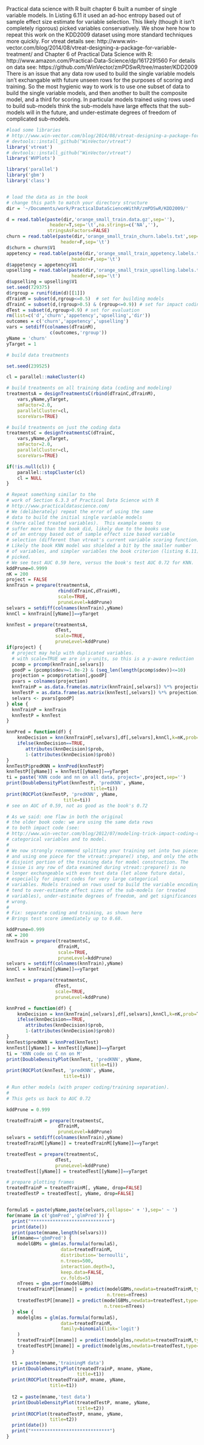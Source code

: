 

Practical data science with R built chapter 6 built a number of single variable models.
In Listing 6.11 it used an ad-hoc entropy based out of sample effect size estimate
for variable selection.  This likely (though it isn't completely rigorous) picked 
variables conservatively.
We show here how to repeat this work on the KDD2009 dataset using more standard
techniques more quickly.
For vtreat details see: 
   http://www.win-vector.com/blog/2014/08/vtreat-designing-a-package-for-variable-treatment/
and Chapter 6 of Practical Data Science with R: 
    http://www.amazon.com/Practical-Data-Science/dp/1617291560
For details on data see: 
    https://github.com/WinVector/zmPDSwR/tree/master/KDD2009
There is an issue that any data row used to build the single variable models isn't
exchangable with future unseen rows for the purposes of scoring and training.  So
the most hygienic way to work is to use one subset of data to build the single variable models,
and then another to built the composite model, and a third for scoring.  In particular
models trained using rows used to build sub-models think the sub-models have large effects
that the sub-models will in the future, and under-estimate degrees of freedom of complicated
sub-models.

```r
#load some libraries
# http://www.win-vector.com/blog/2014/08/vtreat-designing-a-package-for-variable-treatment/
# devtools::install_github("WinVector/vtreat")
library('vtreat')
# devtools::install_github("WinVector/vtreat")
library('WVPlots')

library('parallel')
library('gbm')
library('class')


# load the data as in the book
# change this path to match your directory structure
dir = '~/Documents/work/PracticalDataScienceWithR/zmPDSwR/KDD2009/' 

d = read.table(paste(dir,'orange_small_train.data.gz',sep=''),
                header=T,sep='\t',na.strings=c('NA',''), 
               stringsAsFactors=FALSE)
churn = read.table(paste(dir,'orange_small_train_churn.labels.txt',sep=''),
                    header=F,sep='\t')
d$churn = churn$V1
appetency = read.table(paste(dir,'orange_small_train_appetency.labels.txt',sep=''),
                        header=F,sep='\t')
d$appetency = appetency$V1
upselling = read.table(paste(dir,'orange_small_train_upselling.labels.txt',sep=''),
                        header=F,sep='\t')
d$upselling = upselling$V1
set.seed(729375)
d$rgroup = runif(dim(d)[[1]])
dTrainM = subset(d,rgroup<=0.5)  # set for building models
dTrainC = subset(d,(rgroup>0.5) & (rgroup<=0.9)) # set for impact coding
dTest = subset(d,rgroup>0.9) # set for evaluation
rm(list=c('d','churn','appetency','upselling','dir'))
outcomes = c('churn','appetency','upselling')
vars = setdiff(colnames(dTrainM),
                c(outcomes,'rgroup'))
yName = 'churn'
yTarget = 1
```



```r
# build data treatments

set.seed(239525)

cl = parallel::makeCluster(4)

# build treatments on all training data (coding and modeling)
treatmentsA = designTreatmentsC(rbind(dTrainC,dTrainM),
    vars,yName,yTarget,
    smFactor=2.0, 
    parallelCluster=cl,
    scoreVars=TRUE)

# build treatments on just the coding data
treatmentsC = designTreatmentsC(dTrainC,
    vars,yName,yTarget,
    smFactor=2.0, 
    parallelCluster=cl,
    scoreVars=TRUE)

if(!is.null(cl)) {
    parallel::stopCluster(cl)
    cl = NULL
}
```

```r
# Repeat something similar to the
# work of Section 6.3.3 of Practical Data Science with R
# http://www.practicaldatascience.com/
# We (deliberately) repeat the error of using the same
# data to build the initial single variable models
# (here called treated variables).  This example seems to
# suffer more than the book did, likely due to the books use
# of an entropy based out of sample effect size based variable
# selection (different than vtreat's current variable scoring function).
# Likely the book KNN model was shielded a bit by the smaller number
# of variables, and simpler variables the book criterion (listing 6.11)
# picked.
# We see test AUC 0.59 here, versus the book's test AUC 0.72 for KNN.
kddPrune=0.9999
nK = 200
project = FALSE
knnTrain = prepare(treatmentsA,
                   rbind(dTrainC,dTrainM),
                   scale=TRUE,
                   pruneLevel=kddPrune)
selvars = setdiff(colnames(knnTrain),yName)
knnCl = knnTrain[[yName]]==yTarget

knnTest = prepare(treatmentsA,
                  dTest,
                  scale=TRUE,
                  pruneLevel=kddPrune)
if(project) {
  # project may help with duplicated variables.
  # with scale=TRUE we are in y-units, so this is a y-aware reduction
  pcomp = prcomp(knnTrain[,selvars])
  goodP = (pcomp$sdev>=1.0e-2) & (seq_len(length(pcomp$sdev))<=10)
  projection = pcomp$rotation[,goodP]
  pvars = colnames(projection)
  knnTrainP = as.data.frame(as.matrix(knnTrain[,selvars]) %*% projection)
  knnTestP = as.data.frame(as.matrix(knnTest[,selvars]) %*% projection)
  selvars <- pvars[goodP]
} else {
  knnTrainP = knnTrain
  knnTestP = knnTest
}

knnPred = function(df) {
    knnDecision = knn(knnTrainP[,selvars],df[,selvars],knnCl,k=nK,prob=T)
    ifelse(knnDecision==TRUE,
       attributes(knnDecision)$prob,
       1-(attributes(knnDecision)$prob))
}
knnTestP$predKNN = knnPred(knnTestP)
knnTestP[[yName]] = knnTest[[yName]]==yTarget
ti = paste('KNN code and nn on all data, project=',project,sep='')
print(DoubleDensityPlot(knnTestP, 'predKNN', yName, 
                               title=ti))
print(ROCPlot(knnTestP, 'predKNN', yName, 
                     title=ti))
# see on AUC of 0.59, not as good as the book's 0.72
```

```r
# As we said: one flaw in both the original 
# the older book code: we are using the same data rows
# to both impact code (see:
# http://www.win-vector.com/blog/2012/07/modeling-trick-impact-coding-of-categorical-variables-with-many-levels/ )
# categorical variables and to model.
#
# We now strongly recommend splitting your training set into two pieces,
# and using one piece for the vtreat::prepare() step, and only the other
# disjoint portion of the training data for model construction. The
# issue is any row of data examined during vtreat::prepare() is no
# longer exchangeable with even test data (let alone future data),
# especially for impact codes for very large categorical
# variables. Models trained on rows used to build the variable encodings
# tend to over-estimate effect sizes of the sub-models (or treated
# variables), under-estimate degrees of freedom, and get significances
# wrong.
#
# Fix: separate coding and training, as shown here
# Brings test score immediately up to 0.68.

kddPrune=0.999
nK = 200
knnTrain = prepare(treatmentsC,
                   dTrainM,
                   scale=TRUE,
                   pruneLevel=kddPrune)
selvars = setdiff(colnames(knnTrain),yName)
knnCl = knnTrain[[yName]]==yTarget

knnTest = prepare(treatmentsC,
                  dTest,
                  scale=TRUE,
                  pruneLevel=kddPrune)

knnPred = function(df) {
    knnDecision = knn(knnTrain[,selvars],df[,selvars],knnCl,k=nK,prob=T)
    ifelse(knnDecision==TRUE,
       attributes(knnDecision)$prob,
       1-(attributes(knnDecision)$prob))
}
knnTest$predKNN = knnPred(knnTest)
knnTest[[yName]] = knnTest[[yName]]==yTarget
ti = 'KNN code on C nn on M'
print(DoubleDensityPlot(knnTest, 'predKNN', yName, 
                               title=ti))
print(ROCPlot(knnTest, 'predKNN', yName, 
                     title=ti))

```




```r
# Run other models (with proper coding/training separation).
#
# This gets us back to AUC 0.72

kddPrune = 0.999

treatedTrainM = prepare(treatmentsC,
                   dTrainM,
                   pruneLevel=kddPrune)
selvars = setdiff(colnames(knnTrain),yName)
treatedTrainM[[yName]] = treatedTrainM[[yName]]==yTarget

treatedTest = prepare(treatmentsC,
                  dTest,
                  pruneLevel=kddPrune)
treatedTest[[yName]] = treatedTest[[yName]]==yTarget

# prepare plotting frames
treatedTrainP = treatedTrainM[, yName, drop=FALSE]
treatedTestP = treatedTest[, yName, drop=FALSE]


formulaS = paste(yName,paste(selvars,collapse=' + '),sep=' ~ ')
for(mname in c('gbmPred','glmPred')) {
  print("*****************************")
  print(date())
  print(paste(mname,length(selvars)))
  if(mname=='gbmPred') {
    modelGBMs = gbm(as.formula(formulaS),
                    data=treatedTrainM,
                    distribution='bernoulli',
                    n.trees=500,
                    interaction.depth=3,
                    keep.data=FALSE,
                    cv.folds=5)
    nTrees = gbm.perf(modelGBMs)
    treatedTrainP[[mname]] = predict(modelGBMs,newdata=treatedTrainM,type='response',
                                     n.trees=nTrees) 
    treatedTestP[[mname]] = predict(modelGBMs,newdata=treatedTest,type='response',
                                    n.trees=nTrees)
  } else {
    modelglms = glm(as.formula(formulaS),
                    data=treatedTrainM,
                    family=binomial(link='logit')
    )
    treatedTrainP[[mname]] = predict(modelglms,newdata=treatedTrainM,type='response')
    treatedTestP[[mname]] = predict(modelglms,newdata=treatedTest,type='response')
  }
  
  t1 = paste(mname,'trainingM data')
  print(DoubleDensityPlot(treatedTrainP, mname, yName, 
                          title=t1))
  print(ROCPlot(treatedTrainP, mname, yName, 
                title=t1))
  
  t2 = paste(mname,'test data')
  print(DoubleDensityPlot(treatedTestP, mname, yName, 
                          title=t2))
  print(ROCPlot(treatedTestP, mname, yName, 
                title=t2))
  print(date())
  print("*****************************")
}

```
